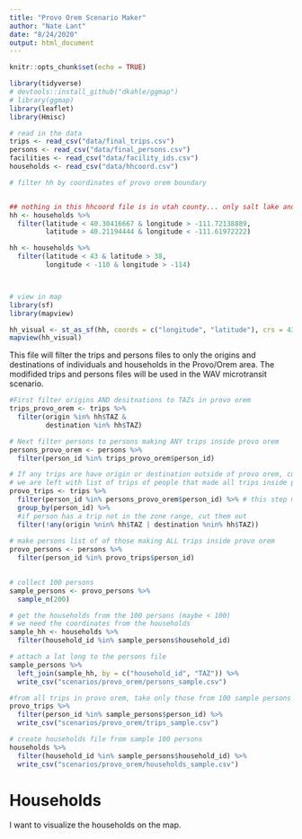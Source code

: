 ```yaml
---
title: "Provo Orem Scenario Maker"
author: "Nate Lant"
date: "8/24/2020"
output: html_document
---
```


```r
knitr::opts_chunk$set(echo = TRUE)

library(tidyverse)
# devtools::install_github("dkahle/ggmap")
# library(ggmap)
library(leaflet)
library(Hmisc)
```

```r
# read in the data
trips <- read_csv("data/final_trips.csv")
persons <- read_csv("data/final_persons.csv")
facilities <- read_csv("data/facility_ids.csv")
households <- read_csv("data/hhcoord.csv")

# filter hh by coordinates of provo orem boundary


## nothing in this hhcoord file is in utah county... only salt lake and weber counties.
hh <- households %>%
  filter(latitude < 40.30416667 & longitude > -111.72138889,
         latitude > 40.21194444 & longitude < -111.61972222)

hh <- households %>%
  filter(latitude < 43 & latitude > 38,
         longitude < -110 & longitude > -114)




```

```r
# view in map
library(sf)
library(mapview)

hh_visual <- st_as_sf(hh, coords = c("longitude", "latitude"), crs = 4326)
mapview(hh_visual)
```


This file will filter the trips and persons files to only the origins and destinations
of individuals and households in the Provo/Orem area. The modifided trips and persons
files will be used in the WAV microtransit scenario.

```r
#First filter origins AND desitnations to TAZs in provo orem
trips_provo_orem <- trips %>%
  filter(origin %in% hh$TAZ &
         destination %in% hh$TAZ)

# Next filter persons to persons making ANY trips inside provo orem
persons_provo_orem <- persons %>%
  filter(person_id %in% trips_provo_orem$person_id)

# If any trips are have origin or destination outside of provo orem, cut that person
# we are left with list of trips of people that made all trips inside provo orem
provo_trips <- trips %>% 
  filter(person_id %in% persons_provo_orem$person_id) %>% # this step makes it waaaaay faster
  group_by(person_id) %>%
  #if person has a trip not in the zone range, cut them out
  filter(!any(origin %nin% hh$TAZ | destination %nin% hh$TAZ))
    
# make persons list of of those making ALL trips inside provo orem
provo_persons <- persons %>%
  filter(person_id %in% provo_trips$person_id)
  
```

```r
# collect 100 persons
sample_persons <- provo_persons %>%
  sample_n(200) 

# get the households from the 100 persons (maybe < 100)
# we need the coordinates from the households
sample_hh <- households %>% 
  filter(household_id %in% sample_persons$household_id)

# attach a lat long to the persons file
sample_persons %>%
  left_join(sample_hh, by = c("household_id", "TAZ")) %>%
  write_csv("scenarios/provo_orem/persons_sample.csv")

#from all trips in provo orem, take only those from 100 sample persons
provo_trips %>%
  filter(person_id %in% sample_persons$person_id) %>%
  write_csv("scenarios/provo_orem/trips_sample.csv")

```

```r
# create households file from sample 100 persons
households %>% 
  filter(household_id %in% sample_persons$household_id) %>%
  write_csv("scenarios/provo_orem/households_sample.csv")
```






# Households
I want to visualize the households on the map.

```r

```

